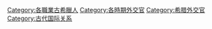 [[Category:各職業古希臘人|Category:各職業古希臘人]]
[[Category:各時期外交官|Category:各時期外交官]]
[[Category:希腊外交官|Category:希腊外交官]]
[[Category:古代国际关系|Category:古代国际关系]]